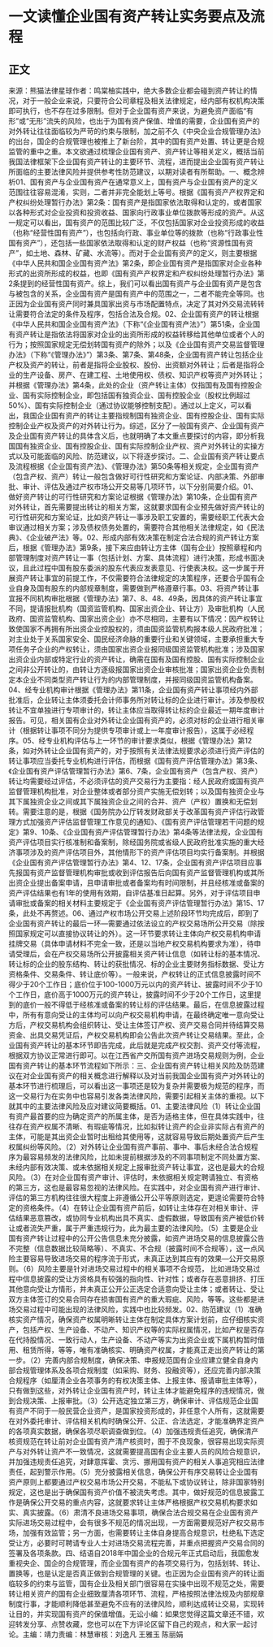 # 一文读懂企业国有资产转让实务要点及流程
## 正文
来源：熊猫法律星球作者：鸣棠柚实践中，绝大多数企业都会碰到资产转让的情况，对于一般企业来说，只要符合公司章程及相关法律规定，经内部有权机构决策即可执行，也不存在过多限制。但对于企业国有资产来说，为避免资产面临“有形”或“无形”流失的风险，也出于为国有资产保值、增值的需要，企业国有资产的对外转让往往面临较为严苛的约束与限制，加之前不久《中央企业合规管理办法》的出台，国企的合规管理也被推上了新台阶，其中的国有资产处置、转让更是合规监管的重中之重。本文欲通过梳理企业国有资产、资产转让等相关定义，概括当前我国法律框架下企业国有资产转让的主要环节、流程，进而提出企业国有资产转让所面临的主要法律风险并提供参考性防范建议，以期对读者有所帮助。一、概念辨析01、国有资产与企业国有资产在通常意义上，国有资产与企业国有资产的定义范围往往容易混淆，实则，二者并非完全能划上等号。根据《国有资产产权界定和产权纠纷处理暂行办法》第2条：国有资产是指国家依法取得和认定的，或者国家以各种形式对企业投资和投资收益、国家向行政事业单位拨款等形成的资产。从这一规定可以看出，国有资产的范围比较广泛，不仅包括国家对企业投资形成的收益（也称“经营性国有资产”），也包括向行政、事业单位等的拨款（也称“行政事业性国有资产”），还包括一些国家依法取得和认定的财产权益（也称“资源性国有资产”，如土地、森林、矿藏、水流等）。而对于企业国有资产的定义，则主要根据《中华人民共和国企业国有资产法》第2条，即企业国有资产是指国家对企业各种形式的出资所形成的权益，也即《国有资产产权界定和产权纠纷处理暂行办法》第2条提到的经营性国有资产。综上，我们可以看出国有资产与企业国有资产是包含与被包含的关系，企业国有资产是国有资产中的范围之一，二者不能完全等同。也正因为企业国有资产同时兼具国家出资与市场配置特点，决定了其对外交易流转转让需要符合法定的条件及程序，包括合法及合规。02、企业国有资产的转让根据《中华人民共和国企业国有资产法》（下称“《企业国有资产法》”）第51条，企业国有资产转让是指依法将国家对企业的出资所形成的权益转移给其他单位或者个人的行为；按照国家规定无偿划转国有资产的除外；以及《企业国有资产交易监督管理办法》（下称“《管理办法》”）第3条、第7条、第48条，企业国有资产转让包括企业产权及资产的转让，前者是指将企业股权、股份、出资额对外转让；后者是指将企业的生产设备、房产、在建工程、土地使用权、债权、知识产权等资产对外转让；并根据《管理办法》第4条，此处的企业（资产转让主体）仅指国有及国有控股企业、国有实际控制企业，即包括国有独资企业、国有控股企业（股权比例超过50%）、国有实际控制企业（通过协议能够控制支配）。通过以上定义，可以看出，我国企业国有资产的转让主要指规制国有独资企业、国有控股企业、国有实际控制企业产权及资产的对外转让行为。综述，区分了一般国有资产、企业国有资产及企业国有资产转让的具体含义后，也就明确了本文重点要探讨的内容，即分析我国国有独资企业、国有控股企业、国有实际控制企业产权、资产对外转让的实操方式以及可能面临的风险、防范建议，以下将逐步探讨。二、企业国有资产转让要点及流程根据《企业国有资产法》、《管理办法》第50条等相关规定，企业国有资产（包含产权、资产）转让一般包含做好可行性研究和方案论证、内部决策、外部审批、审计、评估及通过产权市场公开交易等几项环节，以下分别简要介绍。01、做好资产转让的可行性研究和方案论证根据《管理办法》第10条，企业国有资产对外转让，首先需要提出转让的相关方案，这就要求国有企业预先做好资产转让的可行性研究和方案论证，比如资产转让一事涉及职工安置的，需要经职工代表大会审议通过相关方案；涉及债权债务处置的，需要符合其他相关法律规定，如《民法典》、《企业破产法》等。02、形成内部有效决策在制定合法合规的资产转让方案后，根据《管理办法》第9条，接下来应由转让方主体（国有企业）按照章程和内部管理制度对资产转让一事（包括计划、方案、具体流程）进行决策，形成书面决议，且此过程中国有股东委派的股东代表应发表意见、行使表决权。这一步属于开展资产转让事宜的前提工作，不仅需要符合法律规定的决策程序，还要合乎国有企业自身及国有股东的内部规章制度，需要做到严格遵章行事。03、将资产转让事宜报不同机构审批根据《管理办法》第7、8、48、49条，因具体的资产转让事宜不同，提请报批机构（国资监管机构、国家出资企业、转让方）及审批机构（人民政府、国资监管机构、国家出资企业）亦不尽相同，主要有以下情况：因产权转让致使国家不再拥有所出资企业控股权的，须由国资监管机构报本级人民政府批准；对主业处于关系国家安全、国民经济命脉的重要行业和关键领域，主要承担重大专项任务子企业的产权转让，须由国家出资企业报同级国资监管机构批准；涉及国家出资企业内部或特定行业的资产转让，确需在国有及国有控股、国有实际控制企业之间非公开转让的，由转让方逐级报国家出资企业审核批准；国家出资企业负责制定本企业不同类型资产转让行为的内部管理制度，并报同级国资监管机构备案。04、经专业机构审计根据《管理办法》第11条，企业国有资产转让事项经内外部批准后，企业转让主体须委托会计师事务所对转让标的企业进行审计。涉及参股权转让不宜单独进行专项审计的，转让主体应当取得转让标的企业最近一期年度审计报告。可见，相关国有企业对外转让企业国有资产的，必须对标的企业进行相关审计（根据转让事项不同分为提供专项审计或上一年度审计报告），这属于必经程序。05、经专业机构评估与上一环节的审计要求类似，根据《管理办法》第12条，如对外转让企业国有资产的，对于按照有关法律法规要求必须进行资产评估的转让事项应当委托专业机构进行评估，而根据《国有资产评估管理办法》第3条、《企业国有资产评估管理暂行办法》第6、7条，企业国有资产（包含产权、资产）转让均需要经过评估，不必须评估的资产交易行为主要指：经人民政府或国有资产监督管理机构批准，对企业整体或者部分资产实施无偿划转；以及国有独资企业与其下属独资企业之间或其下属独资企业之间的合并、资产（产权）置换和无偿划转。需要注意的是，根据《国务院办公厅转发财政部关于改革国有资产评估行政管理方式加强资产评估监督管理工作意见的通知》、《国有资产评估管理若干问题的规定》第9、10条、《企业国有资产评估管理暂行办法》第4条等法律法规，企业国有资产评估项目实行核准制和备案制，除经国务院或省级人民政府批准实施的重大经济事项涉及的资产评估项目外，其他情形下的资产评估项目均实行备案制。并根据《企业国有资产评估管理暂行办法》第4、12、17条，企业国有资产评估项目应事先报国有资产监督管理机构审批或收到评估报告后向国有资产监督管理机构或其所出资企业提出备案申请，且申请审批或者备案均有时间限制，并且经核准或备案的资产评估结果也有1年的使用有效期，自评估基准日起算。另外，对于评估项目申请审批或备案的相关材料主要规定于《企业国有资产评估管理暂行办法》第15、17条，此处不再赘述。06、通过产权市场公开交易上述阶段环节均完成后，即到了企业国有资产转让的最后一环—需要通过依法设立的产权交易场所公开交易（除按照国家规定可以直接协议转让的外）。这一环节要求转让主体向产权交易机构申请挂牌交易（具体申请材料不完全一致，还是以当地产权交易机构要求为准），待申请受理后，会在产权交易场所公开披露相关资产转让信息（如转让标的基本情况、转让标的企业的股东结构、转让的获批情况、标的企业主要财务指标数据、受让方资格条件、交易条件、转让底价等）。一般来说，产权转让的正式信息披露时间不得少于20个工作日；底价位于100-1000万元以内的资产转让、披露时间不少于10个工作日，底价高于1000万元的资产转让，披露时间不少于20个工作日，这里提到的底价一般不得低于经核准或备案的转让标的评估结果。最后，在信息披露过程中，所有有意向受让的主体均可以向产权交易机构申请，在最终确定唯一意向受让方后，产权交易机构会组织转让、受让主体签订产权、资产交易合同并待结算交易资金、出具交易凭证后，产权交易机构即会公告此次资产转让交易结果。至此，企业国有资产转让的基本环节即告完成，此后就是完成产权交割、资产交付等流程，根据双方协议正常进行即可。以在江西省产交所国有资产进场交易规则为例，企业国有资产转让的基本环节流程如下所示：三、企业国有资产转让相关风险及防范建议在对企业国有资产的相关概念进行解释以及对当前我国企业国有资产对外转让的基本环节进行梳理后，可以看出这一事项还是较为复杂并需要极为规范的程序，而这一交易行为在实务中也容易引发各类法律风险，需要引起相关主体的重视。以下就其中的主要法律风险及应对建议简要概括。01、主要法律风险（1）转让企业国有资产最首要的应为确定资产的所属主体，是否为适格主体，但在具体实践中，往往存在资产权属不清晰、有瑕疵等情况，比如拟转让资产的企业非实际占有资产的主体，可能是其出资企业暂时出租给其使用等，这就容易导致后期处置资产后产生权属纠纷等风险。（2）对外转让企业国有资产事前、事中、事后未经合法合规程序为最容易频发的法律风险，比如未提前根据涉及的不同事项制定不同处置方案、未经内部有效决策、或未依据相关规定上报审批资产转让事宜，这也是最大的合规风险。（3）在对企业国有资产审计、评估时，未依据相关规定聘请独立、有资格的第三方，这也是最容易忽视的法律风险。在实践中，对企业国有资产进行审计、评估的第三方机构往往很大程度上非遵循公开公平等原则选定，更遑论需要符合特定的资格条件。（4）在转让企业国有资产前后，如转让主体存在对相关审计、评估结果恶意篡改，或协同专业机构出具不真实、虚假数据，导致国有资产被低价转让或者流失严重，属于严重违规行为，此为最主要的法律风险。（5）主要是企业国有资产转让过程中的公开公告信息未充分披露，如资产进场交易的信息披露公告不完整（信息数据比较简略等）、不真实、不合规（披露时间不合规等），这一点风险主要容易导致进场交易的程序流于形式，未真正达到其应有的效果—公开交易原则。（6）风险主要是针对进场交易过程中的相关事项不合规范， 比如进场交易过程中信息披露的受让方资格具有较强的指向性、针对性；或者存在恶意排挤、打压其他意向受让方情形，并未真正公开公正选定合适意向受让主体；或者转让、受让双方主体签订的交易合同存在损害国有资产的重大瑕疵、风险，等等。这些都是进场交易过程中可能出现的法律风险，实践中也比较频发。02、防范建议（1）准确核实资产情况，确保资产权属明晰转让主体在制定具体方案计划前，应仔细核实资产，包括产权、生产设备、不动产、知识产权等的实际权属情况，比如产权是否存在代持股情况、一致行动人，生产设备、不动产等实为出资企业或下属机构暂时借用、租赁所得，等等，唯有准确核实、明确资产权属，才能真正走出资产转让的第一步。（2）完善内部合规制度，确保决策、申报规范国有企业应建立健全自身内部合规管理体系及各项合规制度（如采购、财务、投融资等），还应完善内部决策合规程序（如厘清企业各项事务的有权决策主体、上报主体、报请审批主体等），只有做到这些，对外转让企业国有资产时，转让主体才能避免程序的违规情况，做到合规决策、上报审批。（3）公开选定独立第三方，确保审计、评估规范企业国有资产不同于一般民营企业资产，是国家投资形成的，非任意个人所有，这就需要在对外委托审计、评估相关机构时确保公开、公正、合法选定，才能准确界定资产的各项真实数据，确保各项尽职调查做到位。（4）加强违规责任追究，确保清产核资规范在转让前对企业国有资产清产核资时，囿于不良现象，很容易出现实际资产与对外转让资产不一致情况，这就需要提高国有企业主要人员的风险合规意识，并加强违规责任追究，对肆意挥霍、贪污、挪用国有资产的相关人事追究相应法律责任，起到警示作用。（5）充分披露相关信息，确保公开有序交易转让企业国有资产原则上都要通过产权交易市场公开交易，不能私下或协议转让，除非国家特别规定，这也是出于确保国有资产价值不被流失考虑。其中，做好规范的信息披露工作是确保公开交易的重点内容，这就要求转让主体严格根据产权交易机构要求如实、真实披露。（6）肃清不良进场交易事项，确保合法合规交易在企业国有资产实际进场交易过程中，会有很多不规范的情况出现，一方面需要规范好产权交易市场，加强有效监管；另一方面，也需要转让主体自身提高合规意识，杜绝私下选定受让方，必要时可聘请专业人士对进场交易流程完善，并重点把握资产交易合同的签署及各项条款。四、结语自2018年中国企业的合规元年正式启动后，我国愈发重视央企、国企的合规管理，而企业国有资产的各项交易行为，包括划转、转让、置换等，也是认定是否真正做到合规管理的关键。也正因为企业国有资产的转让面临较多的约束与监管，国有企业及相关部门很容易在实操中出现不规范之处，需要转让相关资产的国有企业细致厘清各项环节、流程，严格按照法律法规及内部规章制度行事，才能顺利降低甚至避免不应有的法律风险，顺利达成转让交易，实现转让目的，并实现国有资产的保值增值。无讼小编：如果您觉得这篇文章还不错，欢迎转发分享、点赞收藏，您也可以在下方评论区留下自己的观点，和大家一起讨论。主编：靖力责编：林慧审核：刘逸凡 王雅玉 陈丽娟 